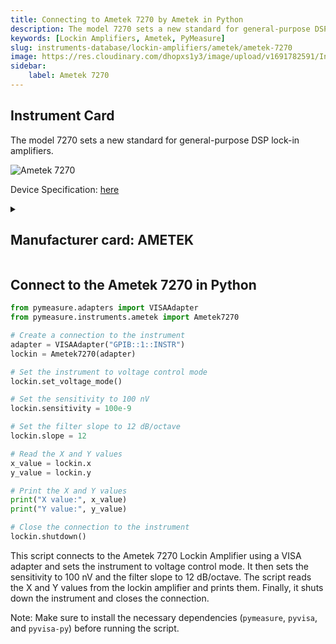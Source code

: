 ```yaml
---
title: Connecting to Ametek 7270 by Ametek in Python
description: The model 7270 sets a new standard for general-purpose DSP lock-in amplifiers.
keywords: [Lockin Amplifiers, Ametek, PyMeasure] 
slug: instruments-database/lockin-amplifiers/ametek/ametek-7270 
image: https://res.cloudinary.com/dhopxs1y3/image/upload/v1691782591/Instruments/Lockin%20Amplifiers/Ametek-7270/Ametek-7270.jpg
sidebar:
    label: Ametek 7270 
---
```



## Instrument Card

The model 7270 sets a new standard for general-purpose DSP lock-in amplifiers.


![Ametek 7270](https://res.cloudinary.com/dhopxs1y3/image/upload/v1691782591/Instruments/Lockin%20Amplifiers/Ametek-7270/Ametek-7270.jpg)

Device Specification: [here](https://www.ameteksi.com/-/media/ameteksi/download_links/documentations/7270/model_7270.pdf)

<details style={{ marginTop: "15px"}}>
<summary><h2 style={{display:'inline'}}>Manufacturer card: AMETEK</h2></summary>

![AMETEK](https://res.cloudinary.com/dhopxs1y3/image/upload/v1692806123/Instruments/Vendor%20Logos/Ametek.png)

Since 1930, our talented and diverse workforce has been delivering **differentiated technology solutions** to create strong, sustainable and profitable growth.

- Headquarters: US
- Yearly Revenue (millions, USD): 6200
- Vendor Website: [here](https://www.ametek.com/)

</details>


<FeaturedInstrumentVideo category="LOCKIN_AMPLIFIERS" />

## Connect to the Ametek 7270 in Python





<Tabs>

<SectionsCard category="LOCKIN_AMPLIFIERS" manufacturer="Ametek"></SectionsCard>

<TabItem value="PyMeasure" label="PyMeasure">


```python
from pymeasure.adapters import VISAAdapter
from pymeasure.instruments.ametek import Ametek7270

# Create a connection to the instrument
adapter = VISAAdapter("GPIB::1::INSTR")
lockin = Ametek7270(adapter)

# Set the instrument to voltage control mode
lockin.set_voltage_mode()

# Set the sensitivity to 100 nV
lockin.sensitivity = 100e-9

# Set the filter slope to 12 dB/octave
lockin.slope = 12

# Read the X and Y values
x_value = lockin.x
y_value = lockin.y

# Print the X and Y values
print("X value:", x_value)
print("Y value:", y_value)

# Close the connection to the instrument
lockin.shutdown()
```

This script connects to the Ametek 7270 Lockin Amplifier using a VISA adapter and sets the instrument to voltage control mode. It then sets the sensitivity to 100 nV and the filter slope to 12 dB/octave. The script reads the X and Y values from the lockin amplifier and prints them. Finally, it shuts down the instrument and closes the connection.

Note: Make sure to install the necessary dependencies (`pymeasure`, `pyvisa`, and `pyvisa-py`) before running the script.

</TabItem>
</Tabs>